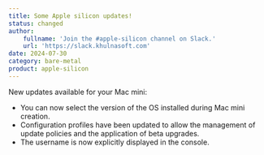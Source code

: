 ```yaml
---
title: Some Apple silicon updates!
status: changed
author:
    fullname: 'Join the #apple-silicon channel on Slack.'
    url: 'https://slack.khulnasoft.com'
date: 2024-07-30
category: bare-metal
product: apple-silicon
---
```


New updates available for your Mac mini:
- You can now select the version of the OS installed during Mac mini creation.
- Configuration profiles have been updated to allow the management of update policies and the application of beta upgrades.
- The username is now explicitly displayed in the console.
